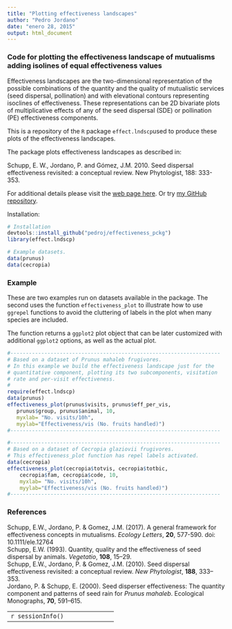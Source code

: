 ```yaml
---
title: "Plotting effectiveness landscapes"
author: "Pedro Jordano"
date: "enero 28, 2015"
output: html_document
---
```


### Code for plotting the effectiveness landscape of mutualisms adding isolines of equal effectiveness values

Effectiveness landscapes are the two-dimensional representation of the possible combinations of the quantity and the quality of mutualistic services (seed dispersal, pollination) and with elevational contours representing isoclines of effectiveness. These representations can be 2D bivariate plots of multiplicative effects of any of the seed dispersal (SDE) or pollination (PE) effectiveness components.  

This is a repository of the `R` package `effect.lndscp`used to produce these plots of the effectiveness landscapes.  

The package plots effectiveness landscapes as described in:  

Schupp, E. W., Jordano, P. and Gómez, J.M. 2010. Seed dispersal effectiveness revisited: a conceptual review. New Phytologist, 188: 333-353.  

For additional details please visit the [web page here](https://github.com/pedroj/effectiveness_pckg). Or try [my GitHub repository](http://pedroj.github.io/effectiveness/).  

Installation:

```r
# Installation
devtools::install_github("pedroj/effectiveness_pckg")
library(effect.lndscp)

# Example datasets.
data(prunus)
data(cecropia)

```


### Example

These are two examples run on datasets available in the package. The second uses the function `effectiveness_plot` to illustrate how to use `ggrepel` functions to avoid the cluttering of labels in the plot when many species are included.

The function returns a `ggplot2` plot object that can be later customized with additional `ggplot2` options, as well as the actual plot.


```r
#--------------------------------------------------------------------
# Based on a dataset of Prunus mahaleb frugivores.
# In this example we build the effectiveness landscape just for the 
# quantitative component, plotting its two subcomponents, visitation 
# rate and per-visit effectiveness.
#
require(effect.lndscp)
data(prunus)
effectiveness_plot(prunus$visits, prunus$eff_per_vis, 
   prunus$group, prunus$animal, 10, 
   myxlab= "No. visits/10h", 
   myylab="Effectiveness/vis (No. fruits handled)")
#--------------------------------------------------------------------

#--------------------------------------------------------------------
# Based on a dataset of Cecropia glaziovii frugivores.
# This effectiveness_plot function has repel labels activated.
data(cecropia)
effectiveness_plot(cecropia$totvis, cecropia$totbic, 
    cecropia$fam, cecropia$code, 10, 
    myxlab= "No. visits/10h", 
    myylab="Effectiveness/vis (No. fruits handled)")
#--------------------------------------------------------------------

```



### References

Schupp, E.W., Jordano, P. & Gomez, J.M. (2017). A general framework for effectiveness concepts in mutualisms. _Ecology Letters_, **20**, 577-590. doi: 10.1111/ele.12764       
Schupp, E.W. (1993). Quantity, quality and the effectiveness of seed dispersal by animals. _Vegetatio_, **108**, 15–29.       
Schupp, E.W., Jordano, P. & Gomez, J.M. (2010). Seed dispersal effectiveness revisited: a conceptual review. _New Phytologist_, **188**, 333–353.       
Jordano, P. & Schupp, E. (2000). Seed disperser effectiveness: The quantity component and patterns of seed rain for _Prunus mahaleb_. Ecological Monographs, **70**, 591–615.

----------------------------------
```r
sessionInfo()
```

----------------------------------



